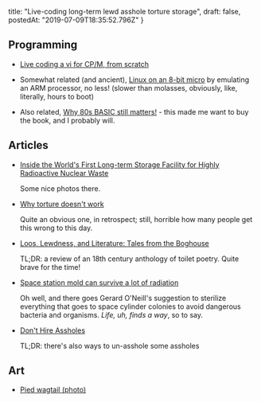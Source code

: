   title: "Live-coding long-term lewd asshole torture storage",
  draft: false,
  postedAt: "2019-07-09T18:35:52.796Z"
}

## Programming

- [Live coding a vi for CP/M, from scratch](http://cowlark.com/2019-06-28-cpm-vi/)

- Somewhat related (and ancient), [Linux on an 8-bit micro](https://dmitry.gr/?r=05.Projects&proj=07.%20Linux%20on%208bit)
  by emulating an ARM processor, no less! (slower than molasses, obviously, like, literally, hours to boot)

- Also related, [Why 80s BASIC still matters!](https://blog.usejournal.com/why-80s-basic-still-matters-1c17de5768fa) - this made me want to buy the book, and I probably will.

## Articles

- [Inside the World's First Long-term Storage Facility for Highly Radioactive Nuclear Waste](https://psmag.com/ideas/the-hiding-place-inside-the-worlds-first-long-term-storage-facility-for-highly-radioactive-nuclear-waste)

  Some nice photos there.

- [Why torture doesn't work](https://www.scientificamerican.com/article/we-rsquo-ve-known-for-400-years-that-torture-doesn-rsquo-t-work/)

  Quite an obvious one, in retrospect; still, horrible how many people get this wrong to this day.

- [Loos, Lewdness, and Literature: Tales from the Boghouse](https://publicdomainreview.org/2019/04/17/tales-from-the-boghouse/)

  TL;DR: a review of an 18th century anthology of toilet poetry. Quite brave for the time!

- [Space station mold can survive a lot of radiation](https://www.sciencemag.org/news/2019/06/space-station-mold-survives-200-times-radiation-dose-would-kill-human)

  Oh well, and there goes Gerard O'Neill's suggestion to sterilize everything that goes to space cylinder colonies to avoid dangerous bacteria and organisms. *Life, uh, finds a way*, so to say.

- [Don't Hire Assholes](https://www.nomachetejuggling.com/2019/06/03/dont-hire-assholes/)

  TL;DR: there's also ways to un-asshole some assholes

## Art

- [Pied wagtail (photo)](https://www.flickr.com/photos/philwinter/17294433518)

